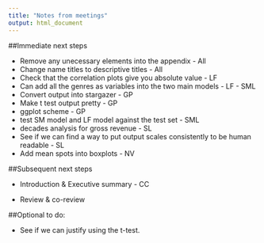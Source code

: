 ```yaml
---
title: "Notes from meetings"
output: html_document
---
```


##Immediate next steps

* Remove any unecessary elements into the appendix - All
* Change name titles to descriptive titles - All
* Check that the correlation plots give you absolute value - LF
* Can add all the genres as variables into the two main models - LF - SML
* Convert output into stargazer - GP
* Make t test output pretty - GP
* ggplot scheme - GP
* test SM model and LF model against the test set - SML
* decades analysis for gross revenue - SL
* See if we can find a way to put output scales consistently to be human readable - SL
* Add mean spots into boxplots - NV

##Subsequent next steps

* Introduction & Executive summary - CC

* Review & co-review

##Optional to do:

* See if we can justify using the t-test.